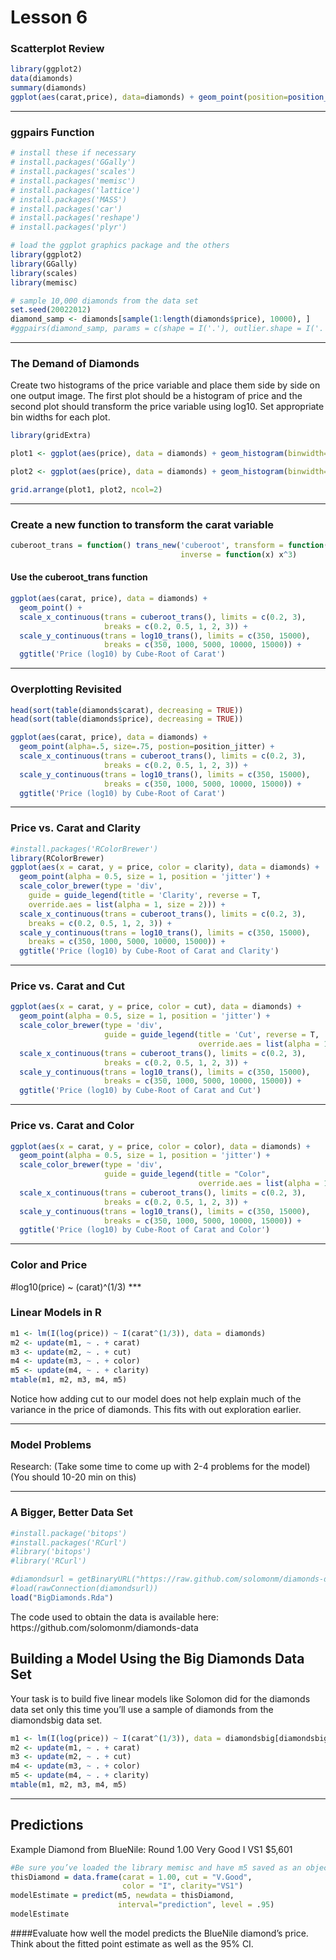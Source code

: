 Lesson 6
========================================================

### Scatterplot Review

```r
library(ggplot2)
data(diamonds)
summary(diamonds)
ggplot(aes(carat,price), data=diamonds) + geom_point(position=position_jitter(h=0)) + ylim(250, quantile(diamonds$price, .99)) + xlim(0, quantile(diamonds$carat, .99))
```

***

### ggpairs Function
```r
# install these if necessary
# install.packages('GGally')
# install.packages('scales')
# install.packages('memisc')
# install.packages('lattice')
# install.packages('MASS')
# install.packages('car')
# install.packages('reshape')
# install.packages('plyr')

# load the ggplot graphics package and the others
library(ggplot2)
library(GGally)
library(scales)
library(memisc)

# sample 10,000 diamonds from the data set
set.seed(20022012)
diamond_samp <- diamonds[sample(1:length(diamonds$price), 10000), ]
#ggpairs(diamond_samp, params = c(shape = I('.'), outlier.shape = I('.')), axisLabels = 'internal')
```

***

### The Demand of Diamonds
Create two histograms of the price variable and place them side by side on one output image. The first plot should be a histogram of price and the second plot should transform the price variable using log10. Set appropriate bin widths for each plot.
```r
library(gridExtra)

plot1 <- ggplot(aes(price), data = diamonds) + geom_histogram(binwidth=100) + ggtitle('Price')

plot2 <- ggplot(aes(price), data = diamonds) + geom_histogram(binwidth=.01) + scale_y_log10() + ggtitle('Price (log10)')

grid.arrange(plot1, plot2, ncol=2)
```

***

### Create a new function to transform the carat variable
```r
cuberoot_trans = function() trans_new('cuberoot', transform = function(x) x^(1/3),
                                      inverse = function(x) x^3)
```

#### Use the cuberoot_trans function
```r
ggplot(aes(carat, price), data = diamonds) + 
  geom_point() + 
  scale_x_continuous(trans = cuberoot_trans(), limits = c(0.2, 3),
                     breaks = c(0.2, 0.5, 1, 2, 3)) + 
  scale_y_continuous(trans = log10_trans(), limits = c(350, 15000),
                     breaks = c(350, 1000, 5000, 10000, 15000)) +
  ggtitle('Price (log10) by Cube-Root of Carat')
```

***

### Overplotting Revisited
```r
head(sort(table(diamonds$carat), decreasing = TRUE))
head(sort(table(diamonds$price), decreasing = TRUE))
```


```r
ggplot(aes(carat, price), data = diamonds) + 
  geom_point(alpha=.5, size=.75, postion=position_jitter) + 
  scale_x_continuous(trans = cuberoot_trans(), limits = c(0.2, 3),
                     breaks = c(0.2, 0.5, 1, 2, 3)) + 
  scale_y_continuous(trans = log10_trans(), limits = c(350, 15000),
                     breaks = c(350, 1000, 5000, 10000, 15000)) +
  ggtitle('Price (log10) by Cube-Root of Carat')
```

***

### Price vs. Carat and Clarity
```r
#install.packages('RColorBrewer')
library(RColorBrewer)
ggplot(aes(x = carat, y = price, color = clarity), data = diamonds) + 
  geom_point(alpha = 0.5, size = 1, position = 'jitter') +
  scale_color_brewer(type = 'div',
    guide = guide_legend(title = 'Clarity', reverse = T,
    override.aes = list(alpha = 1, size = 2))) +  
  scale_x_continuous(trans = cuberoot_trans(), limits = c(0.2, 3),
    breaks = c(0.2, 0.5, 1, 2, 3)) + 
  scale_y_continuous(trans = log10_trans(), limits = c(350, 15000),
    breaks = c(350, 1000, 5000, 10000, 15000)) +
  ggtitle('Price (log10) by Cube-Root of Carat and Clarity')
```

***
### Price vs. Carat and Cut
```r
ggplot(aes(x = carat, y = price, color = cut), data = diamonds) + 
  geom_point(alpha = 0.5, size = 1, position = 'jitter') +
  scale_color_brewer(type = 'div',
                     guide = guide_legend(title = 'Cut', reverse = T,
                                          override.aes = list(alpha = 1, size = 2))) +  
  scale_x_continuous(trans = cuberoot_trans(), limits = c(0.2, 3),
                     breaks = c(0.2, 0.5, 1, 2, 3)) + 
  scale_y_continuous(trans = log10_trans(), limits = c(350, 15000),
                     breaks = c(350, 1000, 5000, 10000, 15000)) +
  ggtitle('Price (log10) by Cube-Root of Carat and Cut')
```

***

### Price vs. Carat and Color
```r
ggplot(aes(x = carat, y = price, color = color), data = diamonds) + 
  geom_point(alpha = 0.5, size = 1, position = 'jitter') +
  scale_color_brewer(type = 'div',
                     guide = guide_legend(title = "Color",
                                          override.aes = list(alpha = 1, size = 2))) +  
  scale_x_continuous(trans = cuberoot_trans(), limits = c(0.2, 3),
                     breaks = c(0.2, 0.5, 1, 2, 3)) + 
  scale_y_continuous(trans = log10_trans(), limits = c(350, 15000),
                     breaks = c(350, 1000, 5000, 10000, 15000)) +
  ggtitle('Price (log10) by Cube-Root of Carat and Color')
```

***

### Color and Price
#log10(price) ~ (carat)^(1/3)
***

### Linear Models in R
```r
m1 <- lm(I(log(price)) ~ I(carat^(1/3)), data = diamonds)
m2 <- update(m1, ~ . + carat)
m3 <- update(m2, ~ . + cut)
m4 <- update(m3, ~ . + color)
m5 <- update(m4, ~ . + clarity)
mtable(m1, m2, m3, m4, m5)
```

Notice how adding cut to our model does not help explain much of the variance
in the price of diamonds. This fits with out exploration earlier.

***

### Model Problems
Research:
(Take some time to come up with 2-4 problems for the model)
(You should 10-20 min on this)

***

### A Bigger, Better Data Set
```r
#install.package('bitops')
#install.packages('RCurl')
#library('bitops')
#library('RCurl')

#diamondsurl = getBinaryURL("https://raw.github.com/solomonm/diamonds-data/master/BigDiamonds.Rda")
#load(rawConnection(diamondsurl))
load("BigDiamonds.Rda")
```

The code used to obtain the data is available here:
https://github.com/solomonm/diamonds-data

## Building a Model Using the Big Diamonds Data Set
Your task is to build five linear models like Solomon did for the diamonds data set only this time you'll use a sample of diamonds from the diamondsbig data set.
```r
m1 <- lm(I(log(price)) ~ I(carat^(1/3)), data = diamondsbig[diamondsbig$price <10000 & diamondsbig$cert == "GIA",])
m2 <- update(m1, ~ . + carat)
m3 <- update(m2, ~ . + cut)
m4 <- update(m3, ~ . + color)
m5 <- update(m4, ~ . + clarity)
mtable(m1, m2, m3, m4, m5)
```


***

## Predictions
Example Diamond from BlueNile:
Round 1.00 Very Good I VS1 $5,601

```r
#Be sure you’ve loaded the library memisc and have m5 saved as an object in your workspace.
thisDiamond = data.frame(carat = 1.00, cut = "V.Good",
                         color = "I", clarity="VS1")
modelEstimate = predict(m5, newdata = thisDiamond,
                        interval="prediction", level = .95)
modelEstimate
```

####Evaluate how well the model predicts the BlueNile diamond's price. Think about the fitted point estimate as well as the 95% CI.